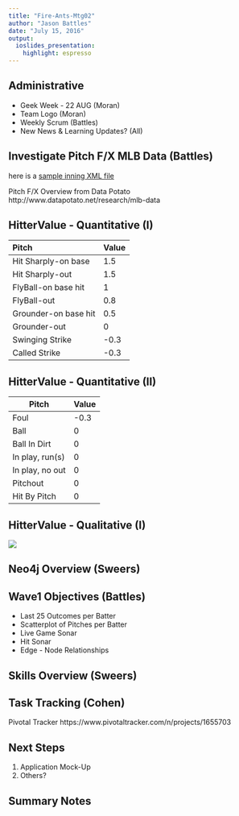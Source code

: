 ```yaml
---
title: "Fire-Ants-Mtg02"
author: "Jason Battles"
date: "July 15, 2016"
output: 
  ioslides_presentation: 
    highlight: espresso
---
```

## Administrative
- Geek Week - 22 AUG (Moran)
- Team Logo (Moran)
- Weekly Scrum (Battles) 
- New News & Learning Updates? (All)

## Investigate Pitch F/X MLB Data (Battles)

here is a [sample inning XML file](sample-data/gid_2015_09_05_texmlb_anamlb_1/inning/inning_all.xml)

Pitch F/X Overview from Data Potato
http://www.datapotato.net/research/mlb-data


## HitterValue - Quantitative (I)
Pitch               Value
--------            --------
Hit Sharply-on base 1.5
Hit Sharply-out     1.5
FlyBall-on base hit 1
FlyBall-out         0.8
Grounder-on base hit0.5
Grounder-out        0
Swinging Strike     -0.3
Called Strike       -0.3

## HitterValue - Quantitative (II)
Pitch           Value 
-----           -----
Foul            -0.3
Ball            0
Ball In Dirt    0
In play, run(s) 0
In play, no out 0   
Pitchout        0
Hit By Pitch    0

## HitterValue - Qualitative (I)
![](images/HitterVal-QualitativeScoring.jpg)
                                
## Neo4j Overview (Sweers)

## Wave1 Objectives (Battles)
- Last 25 Outcomes per Batter
- Scatterplot of Pitches per Batter
- Live Game Sonar
- Hit Sonar
- Edge - Node Relationships

## Skills Overview (Sweers)

## Task Tracking (Cohen)

Pivotal Tracker
https://www.pivotaltracker.com/n/projects/1655703

## Next Steps
1. Application Mock-Up
2. Others?

## Summary Notes


                                
